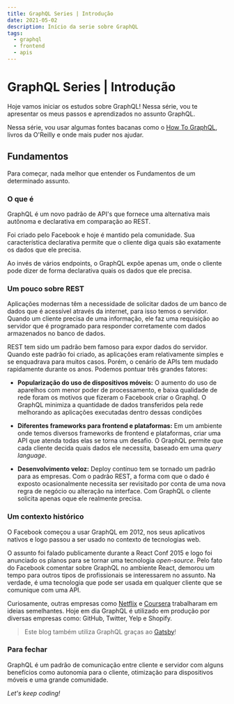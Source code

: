 ```yaml
---
title: GraphQL Series | Introdução
date: 2021-05-02
description: Início da serie sobre GraphQL
tags:
  - graphql
  - frontend
  - apis
---
```


# GraphQL Series | Introdução

Hoje vamos iniciar os estudos sobre GraphQL! Nessa série, vou te apresentar os meus passos e aprendizados no assunto GraphQL.

Nessa série, vou usar algumas fontes bacanas como o [How To GraphQL](https://www.howtographql.com/), livros da O'Reilly e onde mais puder nos ajudar.

## Fundamentos

Para começar, nada melhor que entender os Fundamentos de um determinado assunto. 

### O que é
GraphQL é um novo padrão de API's que fornece uma alternativa mais autônoma e declarativa em comparação ao REST. 

Foi criado pelo Facebook e hoje é mantido pela comunidade. Sua característica declarativa permite que o cliente diga quais são exatamente os dados que ele precisa.

Ao invés de vários endpoints, o GraphQL expõe apenas um, onde o cliente pode dizer de forma declarativa quais os dados que ele precisa.

### Um pouco sobre REST

Aplicações modernas têm a necessidade de solicitar dados de um banco de dados que é acessível através da internet, para isso temos o servidor.
Quando um cliente precisa de uma informação, ele faz uma requisição ao servidor que é programado para responder corretamente com dados armazenados no banco de dados.

REST tem sido um padrão bem famoso para expor dados do servidor. Quando este padrão foi criado, as aplicações eram relativamente simples e se enquadrava para muitos casos.
Porém, o cenário de APIs tem mudado rapidamente durante os anos. Podemos pontuar três grandes fatores:

- **Popularização do uso de dispositivos móveis:** 
O aumento do uso de aparelhos com menor poder de processamento, e baixa qualidade de rede foram os motivos que fizeram o Facebook criar o Graphql. 
O GraphQL minimiza a quantidade de dados transferidos pela rede melhorando as aplicações executadas dentro dessas condições

- **Diferentes frameworks para frontend e plataformas:**
Em um ambiente onde temos diversos frameworks de frontend e plataformas, criar uma API que atenda todas elas se torna um desafio. O GraphQL permite que cada cliente decida quais dados ele necessita, baseado em uma _query language_.

- **Desenvolvimento veloz:**
Deploy contínuo tem se tornado um padrão para as empresas. Com o padrão REST, a forma com que o dado é exposto ocasionalmente necessita ser revisitado por conta de uma nova regra de negócio ou alteração na interface. Com GraphQL o cliente solicita apenas oque ele realmente precisa.

### Um contexto histórico

O Facebook começou a usar GraphQL em 2012, nos seus aplicativos nativos e logo passou a ser usado no contexto de tecnologias web.

O assunto foi falado publicamente durante a React Conf 2015 e logo foi anunciado os planos para se tornar uma tecnologia _open-source_. 
Pelo fato do Facebook comentar sobre GraphQL no ambiente React, demorou um tempo para outros tipos de profissionais se interessarem no assunto.
Na verdade, é uma tecnologia que pode ser usada em qualquer cliente que se comunique com uma API.

Curiosamente, outras empresas como [Netflix](https://medium.com/netflix-techblog) e [Coursera](https://building.coursera.org/) trabalharam em ideias semelhantes. 
Hoje em dia GraphQL é utilizado em produção por diversas empresas como: GitHub, Twitter, Yelp e Shopify.

> Este blog também utiliza GraphQL graças ao [Gatsby](https://www.gatsbyjs.com/docs/graphql/)!

### Para fechar

GraphQL é um padrão de comunicação entre cliente e servidor com alguns benefícios como autonomia para o cliente, otimização para dispositivos móveis e uma grande comunidade.

*Let's keep coding!*
